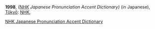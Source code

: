 <span class="book">'''1998''', <cite>{{lang|ja|NHK日本語発音アクセント辞典}} (''[[w:NHK|NHK]] Japanese Pronunciation Accent Dictionary'')</cite> (in Japanese), [[w:Tōkyō|Tōkyō]]: [[w:NHK|NHK]], {{ISBN|978-4-14-011112-3}}</span><noinclude>
[[Category:Japanese reference templates|NHK Japanese Pronunciation Accent Dictionary]]
</noinclude>